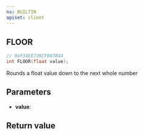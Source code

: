 ```yaml
---
ns: BUILTIN
apiset: client
---
```

## FLOOR

```c
// 0xF34EE736CF047844
int FLOOR(float value);
```

Rounds a float value down to the next whole number

## Parameters
* **value**:

## Return value